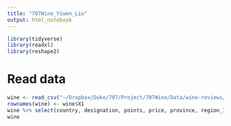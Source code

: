 ```yaml
---
title: "707Wine_Yiwen_Liu"
output: html_notebook
---
```

```r
library(tidyverse)
library(readxl)
library(reshape2)
```

# Read data
```r
wine <- read_csv("~/Dropbox/Duke/707/Project/707Wine/Data/wine-reviews/winemag-data-130k-v2.csv")
rownames(wine) <- wine$X1
wine %>% select(country, designation, points, price, province, region_1, region_2, taster_name, taster_twitter_handle, title, variety, winery) -> wine
wine
```

